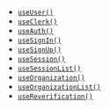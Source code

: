 - [`useUser()`](/docs/hooks/use-user)
- [`useClerk()`](/docs/hooks/use-clerk)
- [`useAuth()`](/docs/hooks/use-auth)
- [`useSignIn()`](/docs/hooks/use-sign-in)
- [`useSignUp()`](/docs/hooks/use-sign-up)
- [`useSession()`](/docs/hooks/use-session)
- [`useSessionList()`](/docs/hooks/use-session-list)
- [`useOrganization()`](/docs/hooks/use-organization)
- [`useOrganizationList()`](/docs/hooks/use-organization-list)
- [`useReverification()`](/docs/hooks/use-reverification)
